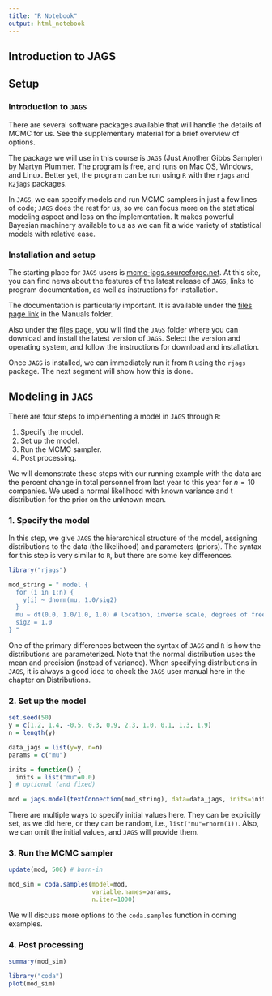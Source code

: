 ---
title: "R Notebook"
output: html_notebook
---

## Introduction to JAGS

## Setup

### Introduction to ```JAGS```

There are several software packages available that will handle the details of MCMC for us. See the supplementary material for a brief overview of options.

The package we will use in this course is ```JAGS``` (Just Another Gibbs Sampler) by Martyn Plummer. The program is free, and runs on Mac OS, Windows, and Linux. Better yet, the program can be run using ```R``` with the ```rjags``` and  ```R2jags``` packages.

In ```JAGS```, we can specify models and run MCMC samplers in just a few lines of code; ```JAGS``` does the rest for us, so we can focus more on the statistical modeling aspect and less on the implementation. It makes powerful Bayesian machinery available to us as we can fit a wide variety of statistical models with relative ease.

### Installation and setup

The starting place for ```JAGS``` users is [mcmc-jags.sourceforge.net](http://mcmc-jags.sourceforge.net/). At this site, you can find news about the features of the latest release of ```JAGS```, links to program documentation, as well as instructions for installation.

The documentation is particularly important. It is available under the [files page link](https://sourceforge.net/projects/mcmc-jags/files/) in the Manuals folder.

Also under the [files page](https://sourceforge.net/projects/mcmc-jags/files/), you will find the ```JAGS``` folder where you can download and install the latest version of  ```JAGS```. Select the version and operating system, and follow the instructions for download and installation.

Once ```JAGS``` is installed, we can immediately run it from ```R``` using the ```rjags``` package. The next segment will show how this is done.

## Modeling in ```JAGS```

There are four steps to implementing a model in ```JAGS``` through ```R```:

1. Specify the model.
2. Set up the model.
3. Run the MCMC sampler.
4. Post processing.

We will demonstrate these steps with our running example with the data are the percent change in total personnel from last year to this year for $n=10$ companies. We used a normal likelihood with known variance and t distribution for the prior on the unknown mean.

### 1. Specify the model

In this step, we give ```JAGS``` the hierarchical structure of the model, assigning distributions to the data (the likelihood) and parameters (priors). The syntax for this step is very similar to ```R```, but there are some key differences.

```{r}
library("rjags")

mod_string = " model {
  for (i in 1:n) {
    y[i] ~ dnorm(mu, 1.0/sig2)
  }
  mu ~ dt(0.0, 1.0/1.0, 1.0) # location, inverse scale, degrees of freedom
  sig2 = 1.0
} "
```

One of the primary differences between the syntax of ```JAGS``` and ```R``` is how the distributions are parameterized. Note that the normal distribution uses the mean and precision (instead of variance). When specifying distributions in  ```JAGS```, it is always a good idea to check the ```JAGS``` user manual here in the chapter on Distributions.


### 2. Set up the model

```{r}
set.seed(50)
y = c(1.2, 1.4, -0.5, 0.3, 0.9, 2.3, 1.0, 0.1, 1.3, 1.9)
n = length(y)

data_jags = list(y=y, n=n)
params = c("mu")

inits = function() {
  inits = list("mu"=0.0)
} # optional (and fixed)

mod = jags.model(textConnection(mod_string), data=data_jags, inits=inits)
```


There are multiple ways to specify initial values here. They can be explicitly set, as we did here, or they can be random, i.e., ```list("mu"=rnorm(1))```. Also, we can omit the initial values, and ```JAGS``` will provide them.


### 3. Run the MCMC sampler

```{r}
update(mod, 500) # burn-in

mod_sim = coda.samples(model=mod,
                       variable.names=params,
                       n.iter=1000)
```


We will discuss more options to the ```coda.samples``` function in coming examples.

### 4. Post processing

```{r}
summary(mod_sim)

```

```{r}
library("coda")
plot(mod_sim)
```